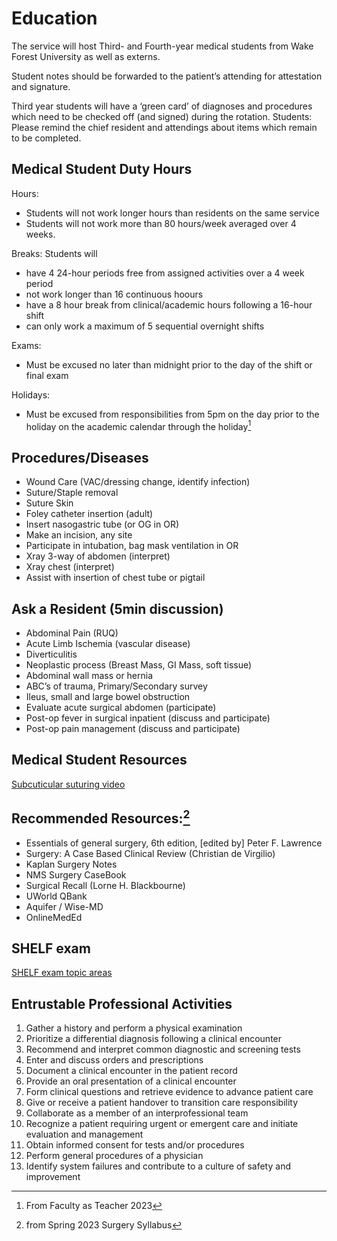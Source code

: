 # Education

The service will host Third- and Fourth-year medical students from Wake Forest University as well as externs.

Student notes should be forwarded to the patient's attending for attestation and signature.

Third year students will have a 'green card' of diagnoses and procedures which need to be checked off (and signed) during the rotation. Students: Please remind the chief resident and attendings about items which remain to be completed.

## Medical Student Duty Hours

Hours:

-   Students will not work longer hours than residents on the same service
-   Students will not work more than 80 hours/week averaged over 4 weeks.

Breaks: Students will

-   have 4 24-hour periods free from assigned activities over a 4 week period
-   not work longer than 16 continuous hoours
-   have a 8 hour break from clinical/academic hours following a 16-hour shift
-   can only work a maximum of 5 sequential overnight shifts

Exams:

-   Must be excused no later than midnight prior to the day of the shift or final exam

Holidays:

-   Must be excused from responsibilities from 5pm on the day prior to the holiday on the academic calendar through the holiday[^1]

[^1]: From Faculty as Teacher 2023

## Procedures/Diseases

-   Wound Care (VAC/dressing change, identify infection)
-   Suture/Staple removal
-   Suture Skin
-   Foley catheter insertion (adult)
-   Insert nasogastric tube (or OG in OR)
-   Make an incision, any site
-   Participate in intubation, bag mask ventilation in OR
-   Xray 3-way of abdomen (interpret)
-   Xray chest (interpret)
-   Assist with insertion of chest tube or pigtail

## Ask a Resident (5min discussion)

-   Abdominal Pain (RUQ)
-   Acute Limb Ischemia (vascular disease)
-   Diverticulitis
-   Neoplastic process (Breast Mass, GI Mass, soft tissue)
-   Abdominal wall mass or hernia
-   ABC's of trauma, Primary/Secondary survey
-   Ileus, small and large bowel obstruction
-   Evaluate acute surgical abdomen (participate)
-   Post-op fever in surgical inpatient (discuss and participate)
-   Post-op pain management (discuss and participate)

## Medical Student Resources

[Subcuticular suturing video](https://www.youtube.com/watch?v=M3vISruyFkI)

## Recommended Resources:[^2]

[^2]: from Spring 2023 Surgery Syllabus

-   Essentials of general surgery, 6th edition, [edited by] Peter F. Lawrence
-   Surgery: A Case Based Clinical Review (Christian de Virgilio)
-   Kaplan Surgery Notes
-   NMS Surgery CaseBook
-   Surgical Recall (Lorne H. Blackbourne)
-   UWorld QBank
-   Aquifer / Wise-MD
-   OnlineMedEd

## SHELF exam

[SHELF exam topic areas](https://www.nbme.org/subject-exams/clinical-science/surgery)

## Entrustable Professional Activities

1.  Gather a history and perform a physical examination
2.  Prioritize a differential diagnosis following a clinical encounter
3.  Recommend and interpret common diagnostic and screening tests
4.  Enter and discuss orders and prescriptions
5.  Document a clinical encounter in the patient record
6.  Provide an oral presentation of a clinical encounter
7.  Form clinical questions and retrieve evidence to advance patient care
8.  Give or receive a patient handover to transition care responsibility
9.  Collaborate as a member of an interprofessional team
10. Recognize a patient requiring urgent or emergent care and initiate evaluation and management
11. Obtain informed consent for tests and/or procedures
12. Perform general procedures of a physician
13. Identify system failures and contribute to a culture of safety and improvement
